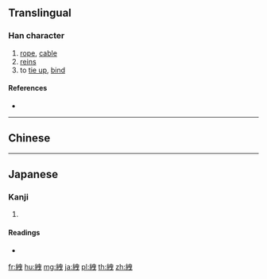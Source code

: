 {{character info/new}}
{{also|紲}}
==Translingual==

===Han character===
{{Han char|rn=120|rad=糸|as=06|sn=12|four=25906|canj=VFLWP}}

# [[rope]], [[cable]]
# [[rein]]s
# to [[tie up]], [[bind]]

====References====
* {{Han ref|kx=0921.330|dkj=27397|dj=1354.200|hdz=53392.140|uh=7D4F|ud=32079|bh=DAF2|bd=56050}}

----

==Chinese==
{{zh-see|紲|v}}

----

==Japanese==

===Kanji===
{{ja-kanji|grade=|rs=糸06}}

# {{defn|lang=ja|sort=糸06}}

====Readings====
* {{ja-readings|on=[[せつ]] (setsu), [[せち]] (sechi), [[えい]] (ei)|kun=[[きずな]] (kizuna), [[しばる]] (shibaru), [[そで]] (sode)}}

[[fr:絏]]
[[hu:絏]]
[[mg:絏]]
[[ja:絏]]
[[pl:絏]]
[[th:絏]]
[[zh:絏]]